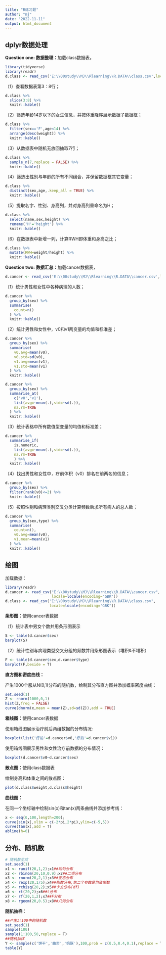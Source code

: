 ---
title: "R练习题"
author: "mj"
date: "2022-11-11"
output: html_document
---

## dplyr数据处理

**Question one:** **数据整理：**加载class数据表，

```{r data d.class, include=FALSE}
library(tidyverse)
library(readr)
d.class <- read_csv('E:\\00study\\MJ\\Rlearning\\R.DATA\\class.csv',locale = locale(encoding = 'GBK'))
```

（1）查看数据表第3：8行；

```{r}
d.class %>% 
  slice(3:8) %>% 
  knitr::kable()
```

（2）筛选年龄14岁以下的女生信息，并按体重降序展示数据子数据框；

```{r}
d.class %>% 
  filter(sex=='F',age<14) %>% 
  arrange(desc(weight)) %>% 
  knitr::kable()
```

（3）从数据表中随机无放回抽取7行；

```{r}
d.class %>% 
  sample_n(7,replace = FALSE) %>% 
  knitr::kable()
```

（4）筛选出性别与年龄的所有不同组合，并保留数据框其它变量；

```{r}
d.class %>% 
  distinct(sex,age,.keep_all = TRUE) %>% 
  knitr::kable()
```

（5）提取名字、性别、身高列，并对身高列重命名为H；

```{r}
d.class %>% 
  select(name,sex,height) %>% 
  rename('H'='height') %>% 
  knitr::kable()
```

（6）在数据表中新增一列，计算RWH即体重和身高之比；

```{r}
d.class %>% 
  mutate(RWH=weight/height) %>% 
  knitr::kable()
```

**Question two:** **数据汇总：**加载cancer数据表，

```{r data cancer, include=FALSE}
d.cancer <- read_csv('E:\\00study\\MJ\\Rlearning\\R.DATA\\cancer.csv',locale = locale(encoding = 'GBK'))
```

（1）统计男性和女性中各种病理的人数；

```{r}
d.cancer %>% 
  group_by(sex) %>% 
  summarise(
    count=n()
  ) %>% 
  knitr::kable()
```

（2）统计男性和女性中，v0和v1两变量的均值和标准差；

```{r}
d.cancer %>% 
  group_by(sex) %>%
  summarise(
    v0.avg=mean(v0),
    v0.std=sd(v0),
    v1.avg=mean(v1),
    v1.std=mean(v1)
  ) %>% 
  knitr::kable()
```

```{r}
d.cancer %>% 
  group_by(sex) %>% 
  summarise_at(
    c('v0','v1'),
    list(avg=~mean(.),std=~sd(.)),
    na.rm=TRUE
  ) %>% 
  knitr::kable()
```

（3）统计表格中所有数值型变量的均值和标准差；

```{r}
d.cancer %>% 
  summarise_if(
    is.numeric,
    list(avg=~mean(.),std=~sd(.)),
    na.rm=TRUE
    ) %>% 
  knitr::kable()
```

（4）找出男性和女性中，疗前体积（v0）排名在前两名的信息；

```{r}
d.cancer %>% 
  group_by(sex) %>% 
  filter(rank(v0)<=2) %>% 
  knitr::kable()
```

（5）按照性别和病理类别交叉分类计算频数后求所有病人的总人数；

```{r}
d.cancer %>% 
  group_by(sex,type) %>% 
  summarise(
    count=n(),
    v0.avg=mean(v0),
    v1.mean=mean(v1)
  ) %>% 
  knitr::kable()
```

## 绘图

加载数据：

```{r include=FALSE}
library(readr)
d.cancer <- read_csv("E:\\00study\\MJ\\Rlearning\\R.DATA\\cancer.csv",
                     locale=locale(encoding="GBK"))
d.class <- read_csv("E:\\00study\\MJ\\Rlearning\\R.DATA\\class.csv",
                    locale=locale(encoding="GBK"))
```

**条形图：**使用cancer表数据

（1）统计表中男女个数并用条形图表示

```{r}
S <- table(d.cancer$sex)
barplot(S)
```

（2）统计性别与病理类型交叉分组的频数并用条形图表示（堆积&不堆积）

```{r}
F <- table(d.cancer$sex,d.cancer$type)
barplot(F,beside = T)
```

**直方图和密度曲线：**

产生1000个服从N(0,1)分布的随机数，绘制其分布直方图并添加概率密度曲线：

```{r}
set.seed(1)
Z <- rnorm(1000,0,1)
hist(Z,freq = FALSE)
curve(dnorm(x,mean = mean(Z),sd=sd(Z)),add = TRUE)
```

**箱线图：**使用cancer表数据

使用箱线图展示治疗前后两组数据的分布情况:

```{r}
boxplot(list('疗前'=d.cancer$v0,'疗后'=d.cancer$v1))
```

使用箱线图展示男性和女性治疗前数据的分布情况：

```{r}
boxplot(d.cancer$v0~d.cancer$sex)
```

**散点图：**使用class数据表

绘制身高和体重之间的散点图：

```{r}
plot(d.class$weight,d.class$height)
```

**曲线图：**

在同一个坐标轴中绘制sin(x)和tan(x)两条曲线并添加参考线：

```{r}
x <- seq(0,100,length=200);
curve(sin(x),xlim = c(-2*pi,2*pi),ylim=c(-5,5))
curve(tan(x),add = T)
abline(h=0)
```

## 分布、随机数

```{r}
# 随机数生成
set.seed(1)
x1 <- runif(20,1,2);x1##均匀分布
x2 <- rbinom(20,10,0.9);x2##二项分布
x3 <- rnorm(20,2,1);x3##正态分布
x4 <- rexp(20,1/5);x4##指数分布,第二个参数是均值倒数
x5 <- rchisq(20,2);x5##卡方分布(df)
x6 <- rt(20,2);x6##t分布
x7 <- rf(20,1,2);x7##F分布
x8 <- rgeom(20,0.5);x8##几何分布
```

**随机抽样：**

```{r}
##产生1:100中的随机数
set.seed(1)
sample(100)
sample(1:100,50,replace = T)
##随机抽样
Y <- sample(c('饼干','曲奇','奶酥'),100,prob = c(0.5,0.4,0.1),replace = T)
table(Y)
```
